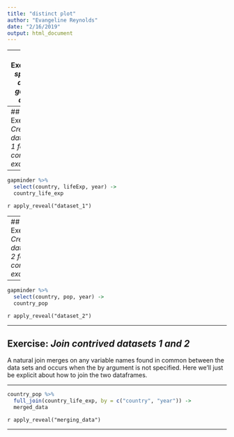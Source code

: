 ```yaml
---
title: "distinct plot"
author: "Evangeline Reynolds"
date: "2/16/2019"
output: html_document
---
```



---
## Exercise: *spread data, gather data*

Sometimes we'll need to join diverse data together from different sources.  Here let's create a contrived example.  We'll pretend that the data comes from various sources


---
## Exercise: *Create dataset 1 for contrived example*

---

```r
gapminder %>% 
  select(country, lifeExp, year) ->
  country_life_exp
```


`r apply_reveal("dataset_1")`

---
## Exercise: *Create dataset 2 for contrived example*

---


```r
gapminder %>% 
  select(country, pop, year) ->
  country_pop
```


`r apply_reveal("dataset_2")`

---


## Exercise: *Join contrived datasets 1 and 2*

A natural join merges on any variable names found in common between the data sets and occurs when the by argument is not specified. Here we'll just be explicit about how to join the two dataframes. 

---


```r
country_pop %>% 
  full_join(country_life_exp, by = c("country", "year")) ->
  merged_data
```


`r apply_reveal("merging_data")`

---